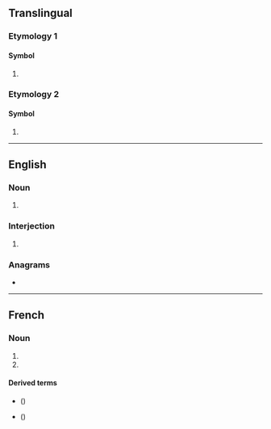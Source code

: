 {{also|gn|.gn}}
==Translingual==

===Etymology 1===

====Symbol====
{{mul-symbol}}

# {{SI-unit-abb|giga|newton|[[force]]}}

===Etymology 2===

====Symbol====
{{mul-symbol}}

# {{ISO 3166|1|2|Guinea}}

----

==English==

===Noun===
{{en-noun}}

# {{lb|en|disease}} {{initialism of|en|glomerulonephritis}}

===Interjection===
{{en-interjection}}

# {{label|en|Internet|text messaging}} {{initialism of|en|good night}}

===Anagrams===
* {{anagrams|en|a=gn|NG|NG+|Ng|ng}}

----

==French==

===Noun===
{{fr-noun|m|-}}

# {{abbreviation of|fr|gaz naturel}}
# {{abbreviation of|fr|groupe nominal}}

====Derived terms====
* {{l|fr|GNL}} ({{l|fr|gaz naturel liquéfié}})
* {{l|fr|LGN}} ({{l|fr|liquide de gaz naturel}})